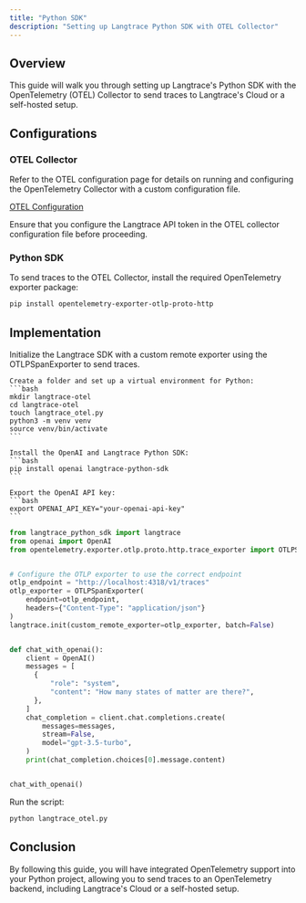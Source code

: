 ```yaml
---
title: "Python SDK"
description: "Setting up Langtrace Python SDK with OTEL Collector"
---
```


## Overview

This guide will walk you through setting up Langtrace's Python SDK with the OpenTelemetry (OTEL) Collector to send traces to Langtrace's Cloud or a self-hosted setup.

## Configurations

### OTEL Collector

Refer to the OTEL configuration page for details on running and configuring the OpenTelemetry Collector with a custom configuration file.

[OTEL Configuration](./otel-configuration)

<Warning> Ensure that you configure the Langtrace API token in the OTEL collector configuration file before proceeding. </Warning>

### Python SDK

To send traces to the OTEL Collector, install the required OpenTelemetry exporter package:

```bash
pip install opentelemetry-exporter-otlp-proto-http
```

## Implementation

Initialize the Langtrace SDK with a custom remote exporter using the OTLPSpanExporter to send traces.

<AccordionGroup>
  <Accordion title="Example pre-requisite steps for running the code.">

    Create a folder and set up a virtual environment for Python:
    ```bash
    mkdir langtrace-otel
    cd langtrace-otel
    touch langtrace_otel.py
    python3 -m venv venv
    source venv/bin/activate
    ```

    Install the OpenAI and Langtrace Python SDK:
    ```bash
    pip install openai langtrace-python-sdk
    ```

    Export the OpenAI API key:
    ```bash
    export OPENAI_API_KEY="your-openai-api-key"
    ```

  </Accordion>

</AccordionGroup>


```python langtrace_otel.py
from langtrace_python_sdk import langtrace
from openai import OpenAI
from opentelemetry.exporter.otlp.proto.http.trace_exporter import OTLPSpanExporter


# Configure the OTLP exporter to use the correct endpoint
otlp_endpoint = "http://localhost:4318/v1/traces"
otlp_exporter = OTLPSpanExporter(
    endpoint=otlp_endpoint,
    headers={"Content-Type": "application/json"}
)
langtrace.init(custom_remote_exporter=otlp_exporter, batch=False)


def chat_with_openai():
    client = OpenAI()
    messages = [
      {
          "role": "system",
          "content": "How many states of matter are there?",
      },
    ]
    chat_completion = client.chat.completions.create(
        messages=messages,
        stream=False,
        model="gpt-3.5-turbo",
    )
    print(chat_completion.choices[0].message.content)


chat_with_openai()
```

Run the script:

```bash
python langtrace_otel.py
```

## Conclusion

By following this guide, you will have integrated OpenTelemetry support into your Python project, allowing you to send traces to an OpenTelemetry backend, including Langtrace's Cloud or a self-hosted setup.
